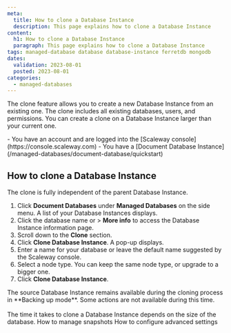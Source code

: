 ```yaml
---
meta:
  title: How to clone a Database Instance
  description: This page explains how to clone a Database Instance
content:
  h1: How to clone a Database Instance
  paragraph: This page explains how to clone a Database Instance
tags: managed-database database database-instance ferretdb mongodb
dates:
  validation: 2023-08-01
  posted: 2023-08-01
categories:
  - managed-databases
---
```


The clone feature allows you to create a new Database Instance from an existing one. The clone includes all existing databases, users, and permissions. You can create a clone on a Database Instance larger than your current one.

<Macro id="iam-requirements" />

<Message type="requirement">
- You have an account and are logged into the [Scaleway console](https://console.scaleway.com)
- You have a [Document Database Instance](/managed-databases/document-database/quickstart)
</Message>

## How to clone a Database Instance

<Message type="important">
  The clone is fully independent of the parent Database Instance.
</Message>

1. Click **Document Databases** under **Managed Databases** on the side menu. A list of your Database Instances displays.
2. Click the database name or <Icon name="more" /> > **More info** to access the Database Instance information page.
3. Scroll down to the **Clone** section.
4. Click **Clone Database Instance**. A pop-up displays.
5. Enter a name for your database or leave the default name suggested by the Scaleway console.
6. Select a node type. You can keep the same node type, or upgrade to a bigger one.
7. Click **Clone Database Instance**.

<Message type="important">
  The source Database Instance remains available during the cloning process in **Backing up mode**. Some actions are not available during this time. <br /><br />
  The time it takes to clone a Database Instance depends on the size of the database.
</Message>

<Navigation title="See Also">
  <PreviousButton to="/managed-databases/document-database/how-to/manage-snapshots">How to manage snapshots</PreviousButton>
  <NextButton to="/managed-databases/document-database/how-to/configure-advanced-settings">How to configure advanced settings</NextButton>
</Navigation>

